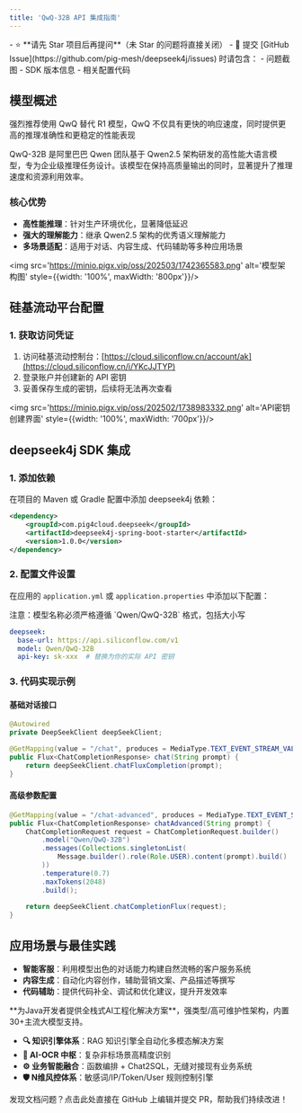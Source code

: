 ```yaml
---
title: 'QwQ-32B API 集成指南'
---
```


<Card title="问题咨询与支持" icon="star" href="https://github.com/pig-mesh/deepseek4j/issues">
- ⭐️ **请先 Star 项目后再提问**（未 Star 的问题将直接关闭）
- 🐞 提交 [GitHub Issue](https://github.com/pig-mesh/deepseek4j/issues) 时请包含：
  - 问题截图
  - SDK 版本信息
  - 相关配置代码
</Card>

## 模型概述

<Warning>强烈推荐使用 QwQ 替代 R1 模型，QwQ 不仅具有更快的响应速度，同时提供更高的推理准确性和更稳定的性能表现</Warning>

QwQ-32B 是阿里巴巴 Qwen 团队基于 Qwen2.5 架构研发的高性能大语言模型，专为企业级推理任务设计。该模型在保持高质量输出的同时，显著提升了推理速度和资源利用效率。

### 核心优势

- **高性能推理**：针对生产环境优化，显著降低延迟 
- **强大的理解能力**：继承 Qwen2.5 架构的优秀语义理解能力
- **多场景适配**：适用于对话、内容生成、代码辅助等多种应用场景

<img src='https://minio.pigx.vip/oss/202503/1742365583.png' alt='模型架构图' style={{width: '100%', maxWidth: '800px'}}/>

## 硅基流动平台配置

### 1. 获取访问凭证

1. 访问硅基流动控制台：[https://cloud.siliconflow.cn/account/ak](https://cloud.siliconflow.cn/i/YKcJJTYP)
2. 登录账户并创建新的 API 密钥
3. 妥善保存生成的密钥，后续将无法再次查看

<img src='https://minio.pigx.vip/oss/202502/1738983332.png' alt='API密钥创建界面' style={{width: '100%', maxWidth: '700px'}}/>

## deepseek4j SDK 集成

### 1. 添加依赖

在项目的 Maven 或 Gradle 配置中添加 deepseek4j 依赖：

```xml
<dependency>
    <groupId>com.pig4cloud.deepseek</groupId>
    <artifactId>deepseek4j-spring-boot-starter</artifactId>
    <version>1.0.0</version>
</dependency>
```

### 2. 配置文件设置

在应用的 `application.yml` 或 `application.properties` 中添加以下配置：

<Warning>
  注意：模型名称必须严格遵循 `Qwen/QwQ-32B` 格式，包括大小写
</Warning>

```yaml
deepseek:
  base-url: https://api.siliconflow.com/v1
  model: Qwen/QwQ-32B
  api-key: sk-xxx  # 替换为你的实际 API 密钥
```

### 3. 代码实现示例

#### 基础对话接口

```java
@Autowired
private DeepSeekClient deepSeekClient;

@GetMapping(value = "/chat", produces = MediaType.TEXT_EVENT_STREAM_VALUE)
public Flux<ChatCompletionResponse> chat(String prompt) {
    return deepSeekClient.chatFluxCompletion(prompt);
}
```

#### 高级参数配置

```java
@GetMapping(value = "/chat-advanced", produces = MediaType.TEXT_EVENT_STREAM_VALUE)
public Flux<ChatCompletionResponse> chatAdvanced(String prompt) {
    ChatCompletionRequest request = ChatCompletionRequest.builder()
        .model("Qwen/QwQ-32B")
        .messages(Collections.singletonList(
            Message.builder().role(Role.USER).content(prompt).build()
        ))
        .temperature(0.7)
        .maxTokens(2048)
        .build();
    
    return deepSeekClient.chatCompletionFlux(request);
}
```

## 应用场景与最佳实践

- **智能客服**：利用模型出色的对话能力构建自然流畅的客户服务系统
- **内容生成**：自动化内容创作，辅助营销文案、产品描述等撰写
- **代码辅助**：提供代码补全、调试和优化建议，提升开发效率

<Card title="PIG AI应用开发平台 | 企业级AI中台解决方案" icon="link" href="https://ai.pig4cloud.com">
**为Java开发者提供全栈式AI工程化解决方案**，强类型/高可维护性架构，内置30+主流大模型支持。

- **🔍 知识引擎体系**：RAG 知识引擎全自动化多模态解决方案
- **📝 AI-OCR 中枢**：复杂非标场景高精度识别
- **⚙️ 业务智能融合**：函数编排 + Chat2SQL，无缝对接现有业务系统
- **🛡️ N维风控体系**：敏感词/IP/Token/User 规则控制引擎
</Card>

<Card title="文档改进" icon="pencil" href="https://github.com/javaai-pig4cloud-com/javaai-docs/edit/main/deepseek/siliconflow-qwq.mdx">
  发现文档问题？点击此处直接在 GitHub 上编辑并提交 PR，帮助我们持续改进！
</Card>